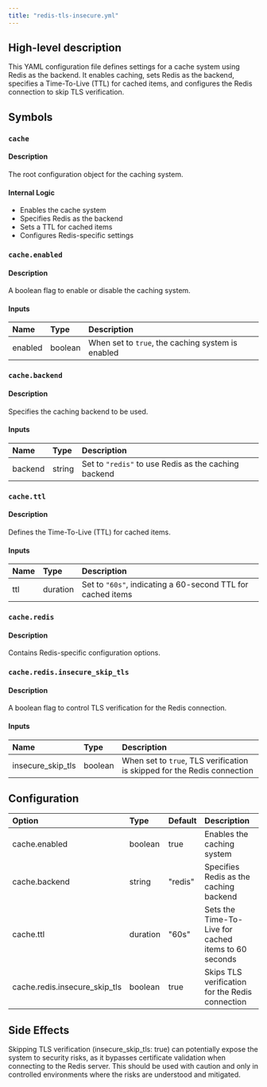 ```yaml
---
title: "redis-tls-insecure.yml"
---
```


## High-level description
This YAML configuration file defines settings for a cache system using Redis as the backend. It enables caching, sets Redis as the backend, specifies a Time-To-Live (TTL) for cached items, and configures the Redis connection to skip TLS verification.

## Symbols

### `cache`
#### Description
The root configuration object for the caching system.

#### Internal Logic
- Enables the cache system
- Specifies Redis as the backend
- Sets a TTL for cached items
- Configures Redis-specific settings

### `cache.enabled`
#### Description
A boolean flag to enable or disable the caching system.

#### Inputs
| Name | Type | Description |
|:-----|:-----|:------------|
| enabled | boolean | When set to `true`, the caching system is enabled |

### `cache.backend`
#### Description
Specifies the caching backend to be used.

#### Inputs
| Name | Type | Description |
|:-----|:-----|:------------|
| backend | string | Set to `"redis"` to use Redis as the caching backend |

### `cache.ttl`
#### Description
Defines the Time-To-Live (TTL) for cached items.

#### Inputs
| Name | Type | Description |
|:-----|:-----|:------------|
| ttl | duration | Set to `"60s"`, indicating a 60-second TTL for cached items |

### `cache.redis`
#### Description
Contains Redis-specific configuration options.

### `cache.redis.insecure_skip_tls`
#### Description
A boolean flag to control TLS verification for the Redis connection.

#### Inputs
| Name | Type | Description |
|:-----|:-----|:------------|
| insecure_skip_tls | boolean | When set to `true`, TLS verification is skipped for the Redis connection |

## Configuration
| Option | Type | Default | Description |
|:-------|:-----|:--------|:------------|
| cache.enabled | boolean | true | Enables the caching system |
| cache.backend | string | "redis" | Specifies Redis as the caching backend |
| cache.ttl | duration | "60s" | Sets the Time-To-Live for cached items to 60 seconds |
| cache.redis.insecure_skip_tls | boolean | true | Skips TLS verification for the Redis connection |

## Side Effects
Skipping TLS verification (insecure_skip_tls: true) can potentially expose the system to security risks, as it bypasses certificate validation when connecting to the Redis server. This should be used with caution and only in controlled environments where the risks are understood and mitigated.
